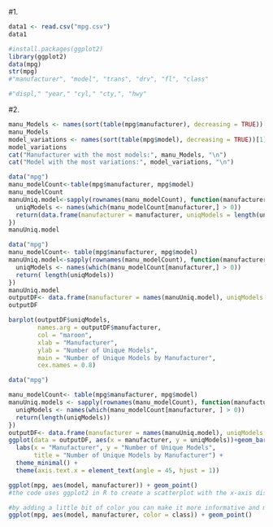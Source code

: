 
#1.
```r
data1 <- read.csv("mpg.csv")
data1
```

```r
#install.packages(ggplot2)
library(ggplot2)
data(mpg)
str(mpg)
#"manufacturer", "model", "trans", "drv", "fl", "class"
```

```r
#"displ," "year," "cyl," "cty,", "hwy"
```

#2.
```r
manu_Models <- names(sort(table(mpg$manufacturer), decreasing = TRUE))[1]
manu_Models
model_variations <- names(sort(table(mpg$model), decreasing = TRUE))[1]
model_variations
cat("Manufacturer with the most models:", manu_Models, "\n")
cat("Model with the most variations:", model_variations, "\n")
```

```r
data("mpg")
manu_modelCount<-table(mpg$manufacturer, mpg$model)
manu_modelCount
manuUniq.model<-sapply(rownames(manu_modelCount), function(manufacturer) {
  uniqModels <- names(which(manu_modelCount[manufacturer,] > 0))
  return(data.frame(manufacturer = manufacturer, uniqModels = length(uniqModels)))
})
manuUniq.model

```

```r
data("mpg")
manu_modelCount<- table(mpg$manufacturer, mpg$model)
manuUniq.model<-sapply(rownames(manu_modelCount), function(manufacturer) {
  uniqModels <- names(which(manu_modelCount[manufacturer,] > 0))
  return( length(uniqModels))
})
manuUniq.model
outputDF<- data.frame(manufacturer = names(manuUniq.model), uniqModels = manuUniq.model)
outputDF

barplot(outputDF$uniqModels, 
        names.arg = outputDF$manufacturer, 
        col = "maroon",
        xlab = "Manufacturer", 
        ylab = "Number of Unique Models",
        main = "Number of Unique Models by Manufacturer",
        cex.names = 0.8)
```

```r
data("mpg")

manu_modelCount<- table(mpg$manufacturer, mpg$model)
manuUniq.models <- sapply(rownames(manu_modelCount), function(manufacturer) {
  uniqModels <- names(which(manu_modelCount[manufacturer, ] > 0))
  return(length(uniqModels))
})
outputDF<- data.frame(manufacturer = names(manuUniq.model), uniqModels = manuUniq.model)
ggplot(data = outputDF, aes(x = manufacturer, y = uniqModels))+geom_bar(stat = "identity", fill = "pink") +
  labs(x = "Manufacturer", y = "Number of Unique Models",
       title = "Number of Unique Models by Manufacturer") +
  theme_minimal() +
  theme(axis.text.x = element_text(angle = 45, hjust = 1))
```

```r
ggplot(mpg, aes(model, manufacturer)) + geom_point()
#the code uses ggplot2 in R to create a scatterplot with the x-axis displaying car models and the y-axis displaying car manufacturers using the mpg dataset. The aes() function is used to specify that the x-axis should show the model variable and the y-axis should show the manufacturer variable. The geom_point() function is then used to create the scatterplot, where each data point represents a specific car model and its corresponding manufacturer.
```

```r
#by adding a little bit of color you can make it more informative and much clearer.
ggplot(mpg, aes(model, manufacturer, color = class)) + geom_point()
```